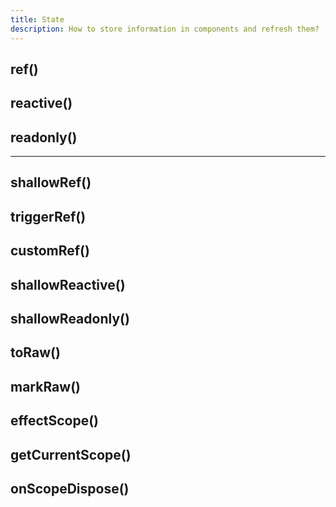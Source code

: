 ```yaml
---
title: State
description: How to store information in components and refresh them?
---
```


## ref()

## reactive()

## readonly()

---

## shallowRef()

## triggerRef()

## customRef()

## shallowReactive()

## shallowReadonly()

## toRaw()

## markRaw()

## effectScope()

## getCurrentScope()

## onScopeDispose()